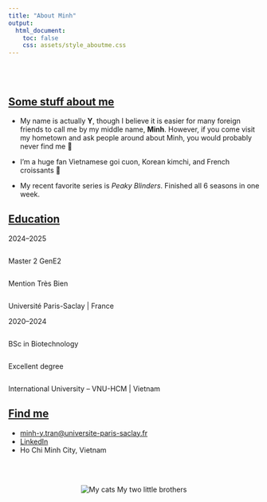 ```yaml
---
title: "About Minh"
output:
  html_document:
    toc: false
    css: assets/style_aboutme.css
---
```


<br> <br>

## [Some stuff about me]{.underline}

-   My name is actually **Y**, though I believe it is easier for many foreign friends to call me by my middle name, **Minh**. However, if you come visit my hometown and ask people around about Minh, you would probably never find me 🙂

-   I'm a huge fan Vietnamese goi cuon, Korean kimchi, and French croissants 🥐

-   My recent favorite series is *Peaky Blinders*. Finished all 6 seasons in one week.

## [Education]{.underline}

::::::::::::::: timeline
:::::::: timeline-item
::: timeline-year
2024–2025
:::

::::: {style="display:flex; flex-direction:column;"}
::: timeline-degree
Master 2 GenE2
:::

::: timeline-note
Mention Très Bien
:::
:::::

::: timeline-institution
Université Paris-Saclay \| France
:::
::::::::

:::::::: timeline-item
::: timeline-year
2020–2024
:::

::::: {style="display:flex; flex-direction:column;"}
::: timeline-degree
BSc in Biotechnology
:::

::: timeline-note
Excellent degree
:::
:::::

::: timeline-institution
International University – VNU-HCM \| Vietnam
:::
::::::::
:::::::::::::::

## [Find me]{.underline}

<ul class="contact-info">

<li><i class="fa-solid fa-envelope"></i> <a href="mailto:minh-y.tran@universite-paris-saclay.fr">minh-y.tran\@universite-paris-saclay.fr</a></li>

<li><i class="fa-brands fa-linkedin"></i> <a href="https://www.linkedin.com/in/tranminhy">LinkedIn</a></li>

<li><i class="fa-solid fa-location-dot"></i> Ho Chi Minh City, Vietnam</li>

</ul>

<br> <br>

::: {style="text-align:center;"}
![My cats](assets/images/my-cats.jpg) [My two little brothers]{.figure-caption}
:::
